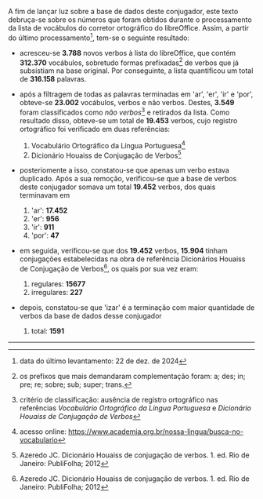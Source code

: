 A fim de lançar luz sobre a base de dados deste conjugador, este texto debruça-se sobre
os números que foram obtidos durante o processamento da lista de vocábulos 
do corretor ortográfico do libreOffice. Assim, a partir do último processamento[^1],
tem-se o seguinte resultado:

* acresceu-se **3.788** novos verbos à lista 
do libreOffice, que contém **312.370** vocábulos, 
sobretudo formas prefixadas[^2] de verbos que já subsistiam na base original. Por conseguinte,
a lista quantificou um total de **316.158** palavras.

* após a filtragem de todas as palavras terminadas em 'ar', 'er', 'ir' e 'por', 
obteve-se **23.002** vocábulos, verbos e não verbos. Destes, **3.549** foram 
classificados como _não verbos_[^3] e retirados da lista. Como resultado disso,
obteve-se um total de **19.453** verbos,
cujo registro ortográfico foi verificado em duas referências:

  1. Vocabulário Ortográfico da Língua Portuguesa[^4]
  2. Dicionário Houaiss de Conjugação de Verbos[^5]

* posteriomente a isso, constatou-se que apenas um verbo estava duplicado. Após a sua
remoção, verificou-se que a base de verbos deste conjugador 
somava um total **19.452** verbos, dos quais terminavam em

  1. 'ar': **17.452**
  2. 'er': **956**
  3. 'ir': **911**
  4. 'por': **47**

* em seguida, verificou-se que dos **19.452** verbos, **15.904** tinham conjugações
estabelecidas na obra de referência Dicionários Houaiss de Conjugação de Verbos[^5],
os quais por sua vez eram:

  1. regulares: **15677**
  2. irregulares: **227**

* depois, constatou-se que 'izar' é a terminação com maior quantidade de verbos da
base de dados desse conjugador

  1. total: **1591**
  
---

[^1]: data do último levantamento: 22 de dez. de 2024
[^2]: os prefixos que mais demandaram complementação foram: 
a; des; in; pre; re; sobre; sub; super; trans.
[^3]: critério de classificação: ausência de registro ortográfico nas referências 
_Vocabulário Ortográfico da Língua Portuguesa_ e _Dicionário Houaiss de Conjugação de Verbos_
[^4]: acesso online: https://www.academia.org.br/nossa-lingua/busca-no-vocabulario
[^5]: Azeredo JC. Dicionário Houaiss de conjugação de verbos. 1. ed. Rio de Janeiro: PubliFolha; 2012